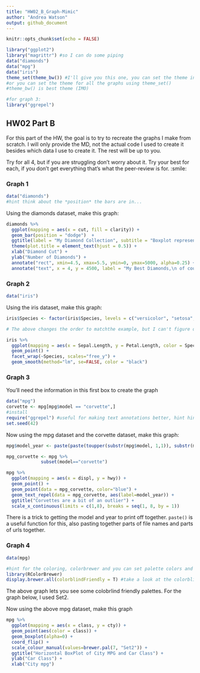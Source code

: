 ```yaml
---
title: "HW02_B_Graph-Mimic"
author: "Andrea Watson"
output: github_document
---
```


```r
knitr::opts_chunk$set(echo = FALSE)
```


```r
library("ggplot2")
library("magrittr") #so I can do some piping
data("diamonds")
data("mpg")
data("iris")
theme_set(theme_bw()) #I'll give you this one, you can set the theme individually for graphs
#or you can set the theme for all the graphs using theme_set()
#theme_bw() is best theme (IMO)

#for graph 3:
library("ggrepel")


```

## HW02 Part B

For this part of the HW, the goal is to try to recreate the graphs I make from scratch. I will only provide the MD, not the actual code I used to create it besides which data I use to create it. The rest will be up to you. 

Try for all 4, but if you are struggling don't worry about it. Try your best for each, if you don't get everything that's what the peer-review is for. :smile:


### Graph 1
```r
data("diamonds")
#hint think about the *position* the bars are in...
```


Using the diamonds dataset, make this graph:
```r
diamonds %>% 
  ggplot(mapping = aes(x = cut, fill = clarity)) +
  geom_bar(position = "dodge")  +
  ggtitle(label = "My Diamond Collection", subtitle = "Boxplot representing the number of diamonds in my diamond collection by\ntype of cut quality and clarity of diamond") + 
  theme(plot.title = element_text(hjust = 0.5)) +
  xlab("Diamond Cut") +
  ylab("Number of Diamonds") +
  annotate("rect", xmin=4.5, xmax=5.5, ymin=0, ymax=5000, alpha=0.25) +
  annotate("text", x = 4, y = 4500, label = "My Best Diamonds,\n of course")
```

### Graph 2
```r
data("iris")
```

Using the iris dataset, make this graph:
```r
iris$Species <- factor(iris$Species, levels = c("versicolor", "setosa", "virginica"))

# The above changes the order to matchthe example, but I can't figure out how to have the correct colors and shapes for the correct groups.

iris %>%
  ggplot(mapping = aes(x = Sepal.Length, y = Petal.Length, color = Species, shape = Species)) +
  geom_point() +
  facet_wrap(~Species, scales="free_y") +
  geom_smooth(method="lm", se=FALSE, color = "black")
```


### Graph 3
You'll need the information in this first box to create the graph
```r
data("mpg")
corvette <- mpg[mpg$model == "corvette",]
#install
require("ggrepel") #useful for making text annotations better, hint hint
set.seed(42)
```

Now using the mpg dataset and the corvette dataset, make this graph:

```r
mpg$model_year <- paste(paste(toupper(substr(mpg$model, 1,1)), substr(mpg$model, 2, 8), sep=""), mpg$year, sep = ",")

mpg_corvette <- mpg %>% 
             subset(model=="corvette")

mpg %>% 
  ggplot(mapping = aes(x = displ, y = hwy)) +
  geom_point() +
  geom_point(data = mpg_corvette, color="blue") +
  geom_text_repel(data = mpg_corvette, aes(label=model_year)) +
  ggtitle("Corvettes are a bit of an outlier") +
  scale_x_continuous(limits = c(1,8), breaks = seq(1, 8, by = 1))
```

There is a trick to getting the model and year to print off together. `paste()` is a useful function for this, also pasting together parts of file names and parts of urls together. 


### Graph 4 
```r
data(mpg)

#hint for the coloring, colorbrewer and you can set palette colors and make your graphs colorblind friendly
library(RColorBrewer)
display.brewer.all(colorblindFriendly = T) #take a look at the colorblindfriendly options
```

The above graph lets you see some colobrlind friendly palettes. For the graph below, I used Set2.



Now using the above mpg dataset, make this graph

```r
mpg %>%
  ggplot(mapping = aes(x = class, y = cty)) +
  geom_point(aes(color = class)) +
  geom_boxplot(alpha=0) +
  coord_flip() +
  scale_colour_manual(values=brewer.pal(7, "Set2")) +
  ggtitle("Horizontal BoxPlot of City MPG and Car Class") +
  ylab("Car Class") +
  xlab("City mpg")

  
```





